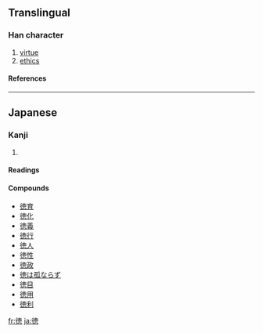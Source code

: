{{see|德}}

==Translingual==
===Han character===
{{Han char|rn=60|rad=彳|as=11|sn=14|four=|canj=竹人十田心 (HOJWP), X竹人十田 (XHOJW)|ids=⿰[[彳]]⿳[[十]][[罒]][[心]]}}
# [[virtue]]
# [[ethics]]
====References====
{{Han ref|kx=0370.401|dkj=10237|dj=0697.240|hdz=20839.200|uh=5FB3|ud=24499}}

----

==Japanese==
===Kanji===
{{ja-kanji|grade=5|rs=彳11}}
# {{defn|Japanese}} 
====Readings====
{{ja-readings|on=[[とく]] (toku)|kun=[[おしえ]] (oshie)}}

====Compounds====
*[[徳育]]
*[[徳化]]
*[[徳義]]
*[[徳行]]
*[[徳人]]
*[[徳性]]
*[[徳政]]
*[[徳は孤ならず]]
*[[徳目]]
*[[徳用]]
*[[徳利]]

[[fr:徳]]
[[ja:徳]]
